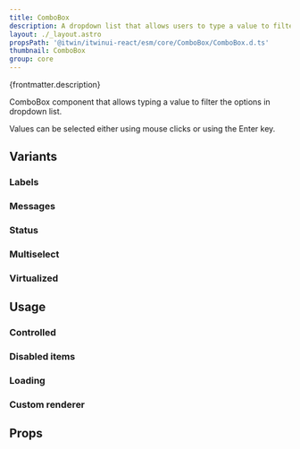 ```yaml
---
title: ComboBox
description: A dropdown list that allows users to type a value to filter the options.
layout: ./_layout.astro
propsPath: '@itwin/itwinui-react/esm/core/ComboBox/ComboBox.d.ts'
thumbnail: ComboBox
group: core
---
```



<p>{frontmatter.description}</p>

<Placeholder componentPageName='core-combobox' />

<LiveExample src='ComboBox.main.tsx'>
  <AllExamples.ComboBoxMainExample client:load />
</LiveExample>

ComboBox component that allows typing a value to filter the options in dropdown list.

Values can be selected either using mouse clicks or using the Enter key.

## Variants

### Labels

<LiveExample src='ComboBox.label.tsx'>
  <AllExamples.ComboBoxLabelExample client:load />
</LiveExample>

### Messages

<LiveExample src='ComboBox.message.tsx'>
  <AllExamples.ComboBoxMessageExample client:load />
</LiveExample>

<LiveExample src='ComboBox.messageIcon.tsx'>
  <AllExamples.ComboBoxMessageIconExample client:load />
</LiveExample>

### Status

<LiveExample src='ComboBox.status.tsx'>
  <AllExamples.ComboBoxStatusExample client:load />
</LiveExample>

### Multiselect

<LiveExample src='ComboBox.multipleSelect.tsx'>
  <AllExamples.ComboBoxMultipleSelectExample client:load />
</LiveExample>

### Virtualized

<LiveExample src='ComboBox.Virtualized.tsx'>
  <AllExamples.ComboBoxVirtualizedExample client:load />
</LiveExample>

## Usage

### Controlled

<LiveExample src='ComboBox.controlled.tsx'>
  <AllExamples.ComboBoxControlledExample client:load />
</LiveExample>

### Disabled items

<LiveExample src='ComboBox.disabled.tsx'>
  <AllExamples.ComboBoxDisabledExample client:load />
</LiveExample>

### Loading

<LiveExample src='ComboBox.loading.tsx'>
  <AllExamples.ComboBoxLoadingExample client:load />
</LiveExample>

### Custom renderer

<LiveExample src='ComboBox.custom.tsx'>
  <AllExamples.ComboBoxCustomExample client:load />
</LiveExample>

## Props

<PropsTable path={frontmatter.propsPath} />
